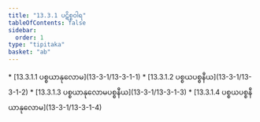 ```yaml
---
title: "13.3.1 ပဋိစ္စဝါရ"
tableOfContents: false
sidebar:
  order: 1
type: "tipitaka"
basket: "ab"
---
```



<DynamicBreadcrumb />



<TableOfContents>
* [13.3.1.1 ပစ္စယာနုလောမ](13-3-1/13-3-1-1)
* [13.3.1.2 ပစ္စယပစ္စနီယ](13-3-1/13-3-1-2)
* [13.3.1.3 ပစ္စယာနုလောမပစ္စနီယ](13-3-1/13-3-1-3)
* [13.3.1.4 ပစ္စယပစ္စနီယာနုလောမ](13-3-1/13-3-1-4)
</TableOfContents>